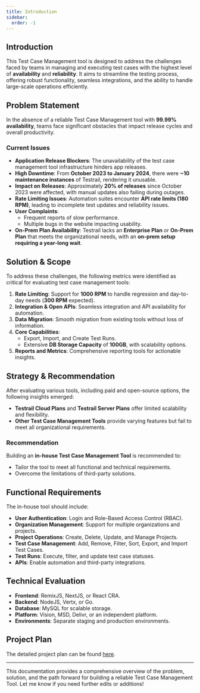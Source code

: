 ```yaml
---
title: Introduction
sidebar:
  order: -1
---
```


## Introduction

This Test Case Management tool is designed to address the challenges faced by teams in managing and executing test cases with the highest level of **availability** and **reliability**. It aims to streamline the testing process, offering robust functionality, seamless integrations, and the ability to handle large-scale operations efficiently.

## Problem Statement

In the absence of a reliable Test Case Management tool with **99.99% availability**, teams face significant obstacles that impact release cycles and overall productivity.

### Current Issues

- **Application Release Blockers**: The unavailability of the test case management tool infrastructure hinders app releases.
- **High Downtime**: From **October 2023 to January 2024**, there were **~10 maintenance instances** of Testrail, rendering it unusable.
- **Impact on Releases**: Approximately **20% of releases** since October 2023 were affected, with manual updates also failing during outages.
- **Rate Limiting Issues**: Automation suites encounter **API rate limits (180 RPM)**, leading to incomplete test updates and reliability issues.
- **User Complaints**:
  - Frequent reports of slow performance.
  - Multiple bugs in the website impacting usability.
- **On-Prem Plan Availability**: Testrail lacks an **Enterprise Plan** or **On-Prem Plan** that meets the organizational needs, with an **on-prem setup requiring a year-long wait**.

## Solution & Scope

To address these challenges, the following metrics were identified as critical for evaluating test case management tools:

1. **Rate Limiting**: Support for **1000 RPM** to handle regression and day-to-day needs (**300 RPM** expected).
2. **Integration & Open APIs**: Seamless integration and API availability for automation.
3. **Data Migration**: Smooth migration from existing tools without loss of information.
4. **Core Capabilities**:
   - Export, Import, and Create Test Runs.
   - Extensive **DB Storage Capacity** of **100GB**, with scalability options.
5. **Reports and Metrics**: Comprehensive reporting tools for actionable insights.

## Strategy & Recommendation

After evaluating various tools, including paid and open-source options, the following insights emerged:

- **Testrail Cloud Plans** and **Testrail Server Plans** offer limited scalability and flexibility.
- **Other Test Case Management Tools** provide varying features but fail to meet all organizational requirements.

### Recommendation

Building an **in-house Test Case Management Tool** is recommended to:

- Tailor the tool to meet all functional and technical requirements.
- Overcome the limitations of third-party solutions.

## Functional Requirements

The in-house tool should include:

- **User Authentication**: Login and Role-Based Access Control (RBAC).
- **Organization Management**: Support for multiple organizations and projects.
- **Project Operations**: Create, Delete, Update, and Manage Projects.
- **Test Case Management**: Add, Remove, Filter, Sort, Export, and Import Test Cases.
- **Test Runs**: Execute, filter, and update test case statuses.
- **APIs**: Enable automation and third-party integrations.

## Technical Evaluation

- **Frontend**: RemixJS, NextJS, or React CRA.
- **Backend**: NodeJS, Vertx, or Go.
- **Database**: MySQL for scalable storage.
- **Platform**: Vision, MSD, Delivr, or an independent platform.
- **Environments**: Separate staging and production environments.

## Project Plan

The detailed project plan can be found [here](https://dream11.atlassian.net/wiki/spaces/FE/pages/3277029688).

---

This documentation provides a comprehensive overview of the problem, solution, and the path forward for building a reliable Test Case Management Tool. Let me know if you need further edits or additions!
